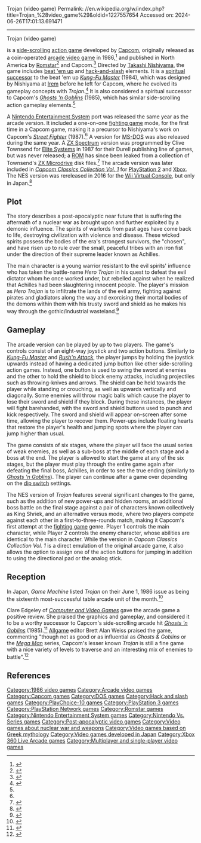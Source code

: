 Trojan (video game)
Permalink: //en.wikipedia.org/w/index.php?title=Trojan_%28video_game%29&oldid=1227557654
Accessed on: 2024-06-26T17:01:13.691471



------
Trojan (video game)
{{Infobox video game
| title = Trojan
| image = Trojan (video game brochure).png
| caption = North American arcade flyer
| developer = [[Capcom]]
| publisher = {{vgrelease|WW|[[Capcom]]<ref name="flyer"/><ref name="CVG"/>|NA|[[Romstar]]<ref name="Akagi"/>}}
| director = [[Takashi Nishiyama]]<ref name="HG101"/>
| designer = Takashi Nishiyama
| released = '''Arcade''' {{vgrelease|NA|March 1986<ref name="Akagi"/>|JP|April 1986<ref>{{cite web|url=http://www.capcom.co.jp/gallery/arcade/1986/index.html|title=Trojan at Capcom's archive|website=[[Capcom]]|language=ja|archive-url=https://web.archive.org/web/19971026200443/http://www.capcom.co.jp/gallery/arcade/1986/index.html|archive-date=October 26, 1997}}</ref>|EU|June 1986<ref name="CVG"/>}} '''NES'''<br/>{{vgrelease|JP|December 24, 1986|NA|February 1987|EU|March 23, 1989}}
| genre = [[Hack and slash]]<br>[[Beat 'em up]]<ref name="HG101"/>
| modes = [[Single-player]], [[Multiplayer video game|multiplayer]]
| platforms = [[Arcade video game|Arcade]], [[MS-DOS]], [[Nintendo Entertainment System]], [[PlayChoice-10]], [[PlayStation 2]], [[Xbox (console)|Xbox]]
}}

{{Nihongo|'''''Trojan'''''|闘いの挽歌|Tatakai no Banka|"Requiem for Battle"}} is a [[side-scrolling]] [[action game]] developed by [[Capcom]], originally released as a coin-operated [[arcade video game]] in 1986,<ref>{{cite web | url = http://www.arcade-museum.com/game_detail.php?game_id=10202 | title = Trojan | publisher = The International Arcade Museum | accessdate = 15 Oct 2013}}</ref> and published in North America by [[Romstar]]<ref name="Akagi">{{cite book |last1=Akagi |first1=Masumi |title=アーケードTVゲームリスト国内•海外編(1971-2005) |trans-title=Arcade TV Game List: Domestic • Overseas Edition (1971-2005) |date=13 October 2006 |publisher=Amusement News Agency |language=ja |location=Japan |isbn=978-4990251215 |page=112 |url=https://archive.org/details/ArcadeGameList1971-2005/page/n113}}</ref> and Capcom.<ref name="flyer">{{cite web |title=Video Game Flyers: Trojan, Capcom (USA) |url=https://flyers.arcade-museum.com/?page=thumbs&db=videodb&id=1243 |website=The Arcade Flyer Archive}}</ref> Directed by [[Takashi Nishiyama]], the game includes [[beat 'em up]] and [[hack-and-slash]] elements. It is a [[spiritual successor]] to the beat 'em up ''[[Kung-Fu Master (video game)|Kung-Fu Master]]'' (1984), which was designed by Nishiyama at [[Irem]] before he left for Capcom, where he evolved its gameplay concepts with ''Trojan''.<ref name="HG101">{{cite web |last1=Kalata |first1=Kurt |title=Trojan |url=http://www.hardcoregaming101.net/trojan/ |website=Hardcore Gaming 101 |date=January 29, 2019 |access-date=15 April 2021}}</ref> It is also considered a spiritual successor to Capcom's ''[[Ghosts 'n Goblins (video game)|Ghosts 'n Goblins]]'' (1985), which has similar side-scrolling action gameplay elements.<ref name="CVG"/>

A [[Nintendo Entertainment System]] port was released the same year as the arcade version. It included a one-on-one [[fighting game]] mode, for the first time in a Capcom game, making it a precursor to Nishiyama's work on Capcom's ''[[Street Fighter (video game)|Street Fighter]]'' (1987).<ref name="HG101"/> A version for [[MS-DOS]] was also released during the same year. A [[ZX Spectrum]] version was programmed by Clive Townsend for [[Elite Systems]] in 1987 for their Durell publishing line of games, but was never released; a [[Read-only memory|ROM]] has since been leaked from a collection of Townsend's [[ZX Microdrive]] disk files.<ref>{{cite web|url=https://www.youtube.com/watch?v=F85zj6ht-GE |archive-url=https://ghostarchive.org/varchive/youtube/20211221/F85zj6ht-GE |archive-date=2021-12-21 |url-status=live|title=Video Footage of the unreleased ZX Spectrum Port of Trojan.|website=[[YouTube]]}}{{cbignore}}</ref> The arcade version was later included in ''[[Capcom Classics Collection|Capcom Classics Collection Vol. 1]]'' for [[PlayStation 2]] and [[Xbox (console)|Xbox]]. The NES version was rereleased in 2016 for the [[Wii Virtual Console]], but only in Japan.<ref>{{Cite web|url=https://www.nintendo.co.jp/titles/20010000009026|title=闘いの挽歌 &#124; Wii U &#124; 任天堂}}</ref>

==Plot==
The story describes a post-apocalyptic near future that is suffering the aftermath of a nuclear war as brought upon and further exploited by a demonic influence. The spirits of warlords from past ages have come back to life, destroying civilization with violence and disease. These wicked spirits possess the bodies of the era's strongest survivors, the "chosen", and have risen up to rule over the small, peaceful tribes with an iron fist under the direction of their supreme leader known as Achilles.

The main character is a young warrior resistant to the evil spirits' influence who has taken the battle-name ''Hero Trojan'' in his quest to defeat the evil dictator whom he once worked under, but rebelled against when he realized that Achilles had been slaughtering innocent people. The player's mission as ''Hero Trojan'' is to infiltrate the lands of the evil army, fighting against pirates and gladiators along the way and exorcising their mortal bodies of the demons within them with his trusty sword and shield as he makes his way through the gothic/industrial wasteland.<ref name=worldflyer>{{cite web|url=http://flyers.arcade-museum.com/?page=flyer&db=videodb&id=1243&image=2|title=Promotional brochure for Trojan at The Arcade Flyers Archive}}</ref>

==Gameplay==
The arcade version can be played by up to two players. The game's controls consist of an eight-way joystick and two action buttons. Similarly to ''[[Kung-Fu Master (video game)|Kung-Fu Master]]'' and ''[[Rush'n Attack]]'', the player jumps by holding the joystick upwards instead of having a dedicated jump button like other side-scrolling action games. Instead, one button is used to swing the sword at enemies and the other to hold the shield to block enemy attacks, including projectiles such as throwing-knives and arrows. The shield can be held towards the player while standing or crouching, as well as upwards vertically and diagonally. Some enemies will throw magic balls which cause the player to lose their sword and shield if they block. During these instances, the player will fight barehanded, with the sword and shield buttons used to punch and kick respectively. The sword and shield will appear on-screen after some time, allowing the player to recover them. Power-ups include floating hearts that restore the player's health and jumping spots where the player can jump higher than usual.

The game consists of six stages, where the player will face the usual series of weak enemies, as well as a sub-boss at the middle of each stage and a boss at the end. The player is allowed to start the game at any of the six stages, but the player must play through the entire game again after defeating the final boss, Achilles, in order to see the true ending (similarly to ''[[Ghosts 'n Goblins (video game)|Ghosts 'n Goblins]]''). The player can continue after a game over depending on the [[dip switch]] settings.

The NES version of ''Trojan'' features several significant changes to the game, such as the addition of new power-ups and hidden rooms, an additional boss battle on the final stage against a pair of characters known collectively as King Shriek, and an alternative versus mode, where two players compete against each other in a first-to-three-rounds match, making it Capcom's first attempt at the [[fighting game]] genre. Player 1 controls the main character, while Player 2 controls the enemy character, whose abilities are identical to the main character. While the version in ''Capcom Classics Collection Vol. 1'' is a direct emulation of the original arcade game, it also allows the option to assign one of the action buttons for jumping in addition to using the directional pad or the analog stick.

==Reception==
{{Video game reviews
| Allgame = {{Rating|4|5}} (NES)<ref name="Trojan - Review">{{cite web|last1=Weiss|first1=Brett Alan|title=Trojan - Review|url=http://www.allgame.com/game.php?id=1342&tab=review|publisher=All Media Network|accessdate=February 23, 2018|archive-url=https://web.archive.org/web/20141116001355/http://www.allgame.com/game.php?id=1342&tab=review|archive-date=November 16, 2014}}</ref>
| CVG = Positive (arcade)<ref name="CVG"/>
| TGM = 48% (NES)<ref>{{cite magazine|title=Trojan|magazine=[[The Games Machine]]|issue=25|date=December 1989|page=95}}</ref>
}}

In Japan, ''Game Machine'' listed ''Trojan'' on their June 1, 1986 issue as being the sixteenth most-successful table arcade unit of the month.<ref>{{cite magazine|title=Game Machine's Best Hit Games 25 - テーブル型TVゲーム機 (Table Videos)|magazine=[[:ja:ゲームマシン|Game Machine]]|issue=285|publisher=[[:ja:アミューズメント通信社|Amusement Press, Inc.]]|date=1 June 1986|page=21|lang=ja}}</ref>

Clare Edgeley of ''[[Computer and Video Games]]'' gave the arcade game a positive review. She praised the graphics and gameplay, and considered it to be a worthy successor to Capcom's side-scrolling arcade hit ''[[Ghosts 'n Goblins (video game)|Ghosts 'n Goblins]]'' (1985).<ref name="CVG">{{cite magazine |last1=Edgeley |first1=Clare |title=Arcade Action: Trojan |magazine=[[Computer and Video Games]] |date=16 June 1986 |issue=57 (July 1986) |publisher=[[EMAP]] |location=United Kingdom |pages=94–95 (95) |url=https://www.solvalou.com/arcade/reviews/18/370}}</ref> [[Allgame]] editor Brett Alan Weiss praised the game, commenting "though not as good or as influential as ''Ghosts & Goblins'' or the ''[[Mega Man]]'' series, Capcom's lesser known ''Trojan'' is still a fine game with a nice variety of levels to traverse and an interesting mix of enemies to battle".<ref name="Trojan - Review">{{cite web|last1=Weiss|first1=Brett Alan|title=Trojan - Review|url=http://www.allgame.com/game.php?id=1342&tab=review|publisher=All Media Network|accessdate=February 23, 2018|archive-url=https://web.archive.org/web/20141116001355/http://www.allgame.com/game.php?id=1342&tab=review|archive-date=November 16, 2014}}</ref>

==References==
{{reflist}}

[[Category:1986 video games]]
[[Category:Arcade video games]]
[[Category:Capcom games]]
[[Category:DOS games]]
[[Category:Hack and slash games]]
[[Category:PlayChoice-10 games]]
[[Category:PlayStation 3 games]]
[[Category:PlayStation Network games]]
[[Category:Romstar games]]
[[Category:Nintendo Entertainment System games]]
[[Category:Nintendo Vs. Series games]]
[[Category:Post-apocalyptic video games]]
[[Category:Video games about nuclear war and weapons]]
[[Category:Video games based on Greek mythology]]
[[Category:Video games developed in Japan]]
[[Category:Xbox 360 Live Arcade games]]
[[Category:Multiplayer and single-player video games]]